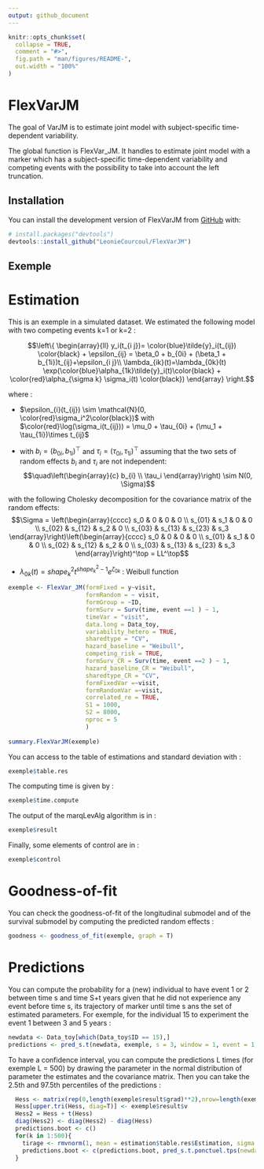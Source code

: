 ```yaml
---
output: github_document
---
```


<!-- README.md is generated from README.Rmd. Please edit that file -->

```r
knitr::opts_chunk$set(
  collapse = TRUE,
  comment = "#>",
  fig.path = "man/figures/README-",
  out.width = "100%"
)
```

# FlexVarJM

<!-- badges: start -->
<!-- badges: end -->

The goal of VarJM is to estimate joint model with subject-specific time-dependent
variability.

The global function is FlexVar_JM. It handles to estimate joint model
with a marker which has a subject-specific time-dependent variability and competing
events with the possibility to take into account the left truncation.


## Installation

You can install the development version of FlexVarJM from [GitHub](https://github.com/) with:

``` r
# install.packages("devtools")
devtools::install_github("LeonieCourcoul/FlexVarJM")
```

## Exemple

# Estimation

This is an exemple in a simulated dataset. We estimated the following model with two competing events k=1 or k=2 :

$$\left\{
\begin{array}{ll}
y_i(t_{i j})= \color{blue}\tilde{y}_i(t_{ij}) \color{black} + \epsilon_{ij} = \beta_0 + b_{0i} + (\beta_1 + b_{1i})t_{ij}+\epsilon_{i j}\\
\lambda_{ik}(t)=\lambda_{0k}(t) \exp(\color{blue}\alpha_{1k}\tilde{y}_i(t)\color{black} + \color{red}\alpha_{\sigma k} \sigma_i(t) \color{black})
\end{array}
\right.$$

where : 

- $\epsilon_{i}(t_{ij}) \sim \mathcal{N}(0, \color{red}\sigma_i^2\color{black})$ with $\color{red}\log(\sigma_i(t_{ij}))  = \mu_0 + \tau_{0i} + (\mu_1 + \tau_{1i})\times t_{ij}$

- with $b_i=\left(b_{0i},b_{1i}\right)^{\top}$ and $\tau_i=\left(\tau_{0i},\tau_{1i}\right)^{\top}$ 
assuming that the two sets of random effects $b_i$ and $\tau_i$ are not independent:
$$\quad\left(\begin{array}{c}
b_{i} \\
\tau_i
\end{array}\right) \sim N(0, \Sigma)$$

with the following Cholesky decomposition for the covariance matrix of the random effects:
$$\Sigma = \left(\begin{array}{cccc}
s_0 & 0 & 0 & 0  \\
s_{01} & s_1 & 0 & 0 \\
s_{02} & s_{12} & s_2 & 0 \\
s_{03} & s_{13} & s_{23} & s_3 
\end{array}\right)\left(\begin{array}{cccc}
s_0 & 0 & 0 & 0  \\
s_{01} & s_1 & 0 & 0 \\
s_{02} & s_{12} & s_2 & 0 \\
s_{03} & s_{13} & s_{23} & s_3 
\end{array}\right)^\top = LL^\top$$

- $\lambda_{0k}(t) = shape_k^2 t^{shape_k^2-1}e^{\zeta_{0k}}$ : Weibull function




``` r
exemple <- FlexVar_JM(formFixed = y~visit,
                      formRandom = ~ visit,
                      formGroup = ~ID,
                      formSurv = Surv(time, event ==1 ) ~ 1,
                      timeVar = "visit",
                      data.long = Data_toy,
                      variability_hetero = TRUE,
                      sharedtype = "CV",
                      hazard_baseline = "Weibull",
                      competing_risk = TRUE,
                      formSurv_CR = Surv(time, event ==2 ) ~ 1,
                      hazard_baseline_CR = "Weibull",
                      sharedtype_CR = "CV",
                      formFixedVar =~visit, 
                      formRandomVar =~visit,
                      correlated_re = TRUE,
                      S1 = 1000,
                      S2 = 8000,
                      nproc = 5
                      )
                      
summary.FlexVarJM(exemple)
```

You can access to the table of estimations and standard deviation with :

``` r
exemple$table.res
```

The computing time is given by :

``` r
exemple$time.compute
```

The output of the marqLevAlg algorithm is in :

``` r
exemple$result
```

Finally, some elements of control are in :

``` r
exemple$control
```

# Goodness-of-fit

You can check the goodness-of-fit of the longitudinal submodel and of the survival submodel by computing the predicted random effects :

``` r
goodness <- goodness_of_fit(exemple, graph = T)
```

# Predictions 

You can compute the probability for a (new) individual to have event 1 or 2  between time
s  and time S+t  years given that he did not experience any event before time s, its trajectory of marker until time s ans the set of estimated parameters. For exemple, for the individual 15 to experiment the event 1 between 3 and 5 years :

```r
newdata <- Data_toy[which(Data_toy$ID == 15),]
predictions <- pred_s.t(newdata, exemple, s = 3, window = 1, event = 1, tirage = NULL)
```

To have a confidence interval, you can compute the predictions L times (for exemple L = 500)
by drawing the parameter in the normal distribution of parameter the estimates and the covariance matrix. Then you can take the 2.5th and 97.5th percentiles of the predictions :

```r
  Hess <- matrix(rep(0,length(exemple$result$grad)**2),nrow=length(exemple$result$grad),ncol=length(exemple$result$grad))
  Hess[upper.tri(Hess, diag=T)] <- exemple$result$v
  Hess2 = Hess + t(Hess)
  diag(Hess2) <- diag(Hess2) - diag(Hess)
  predictions.boot <- c()
  for(k in 1:500){
    tirage <- rmvnorm(1, mean = estimation$table.res$Estimation, sigma = Hess2)
    predictions.boot <- c(predictions.boot, pred_s.t.ponctuel.tps(newdata = newdata, estimation, s = 3, window = 2, event = 1, tirage = tirage))
  }

```

